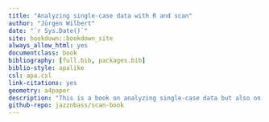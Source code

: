 ```yaml
---
title: "Analyzing single-case data with R and scan"
author: "Jürgen Wilbert"
date: "`r Sys.Date()`"
site: bookdown::bookdown_site
always_allow_html: yes
documentclass: book
bibliography: [full.bib, packages.bib]
biblio-style: apalike
csl: apa.csl
link-citations: yes
geometry: a4paper
description: "This is a book on analyzing single-case data but also on how to do this using the R package **scan**"
github-repo: jazznbass/scan-book
---
```


```r

```


